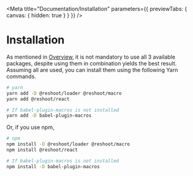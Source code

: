 

<Meta
  title="Documentation/Installation"
  parameters={{ previewTabs: { canvas: { hidden: true } } }}
/>

# Installation

As mentioned in [Overview](/?path=/docs/documentation-overview--page#what-is-in-the-box), it is not mandatory to use all 3 available packages, despite using them in combination yields the best result. Assuming all are used, you can install them using the following Yarn commands.

```sh
# yarn
yarn add -D @reshoot/loader @reshoot/macro
yarn add @reshoot/react

# If babel-plugin-macros is not installed
yarn add -D babel-plugin-macros
```

Or, if you use npm,

```sh
# npm
npm install -D @reshoot/loader @reshoot/macro
npm install @reshoot/react

# If babel-plugin-macros is not installed
npm install -D babel-plugin-macros
```
